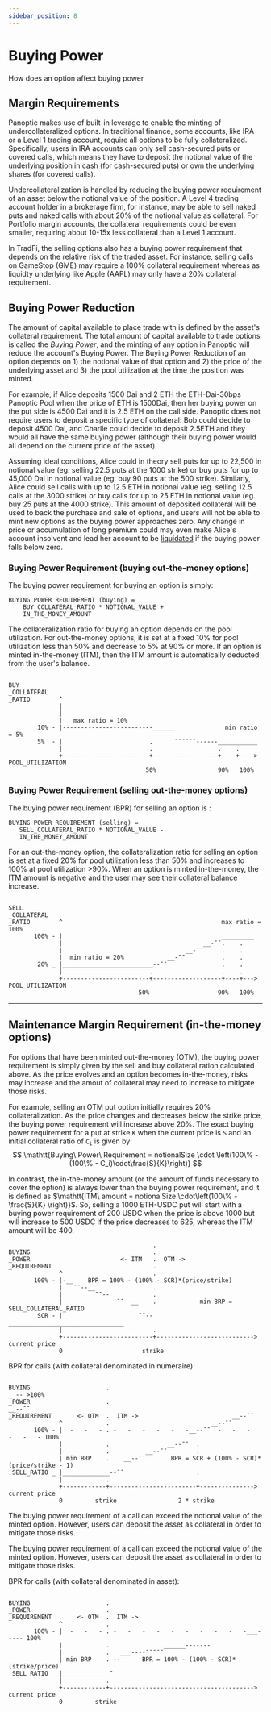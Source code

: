 ```yaml
---
sidebar_position: 8
---
```


# Buying Power
How does an option affect buying power

## Margin Requirements

Panoptic makes use of built-in leverage to enable the minting of undercollateralized options.
In traditional finance, some accounts, like IRA or a Level 1 trading account, require all options to be fully collateralized.
Specifically, users in IRA accounts can only sell cash-secured puts or covered calls, which means they have to deposit the notional value of the underlying position in cash (for cash-secured puts) or own the underlying shares (for covered calls).

Undercollateralization is handled by reducing the buying power requirement of an asset below the notional value of the position. 
A Level 4 trading account holder in a brokerage firm, for instance, may be able to sell naked puts and naked calls with about 20% of the notional value as collateral.
For Portfolio margin accounts, the collateral requirements could be even smaller, requiring about 10-15x less collateral than a Level 1 account.

In TradFi, the selling options also has a buying power requirement that depends on the relative risk of the traded asset.
For instance, selling calls on GameStop (GME) may require a 100% collateral requirement whereas as liquidty underlying like Apple (AAPL) may only have a 20% collateral requirement.

## Buying Power Reduction

The amount of capital available to place trade with is defined by the asset's collateral requirement.
The total amount of capital available to trade options is called the *Buying Power*, and the minting of any option in Panoptic will reduce the account's Buying Power. 
The Buying Power Reduction of an option depends on 1) the notional value of that option and 2) the price of the underlying asset and 3) the pool utilization at the time the position was minted. 

For example, if Alice deposits 1500 Dai and 2 ETH the ETH-Dai-30bps Panoptic Pool when the price of ETH is 1500Dai, then her buying power on the put side is 4500 Dai and it is 2.5 ETH on the call side.
Panoptic does not require users to deposit a specific type of collateral: Bob could decide to deposit 4500 Dai, and Charlie could decide to deposit 2.5ETH and they would all have the same buying power (although their buying power would all depend on the current price of the asset).

Assuming ideal conditions, Alice could in theory sell puts for up to 22,500 in notional value (eg. selling 22.5 puts at the 1000 strike) or buy puts for up to 45,000 Dai in notional value (eg. buy 90 puts at the 500 strike).
Similarly, Alice could sell calls with up to 12.5 ETH in notional value (eg. selling 12.5 calls at the 3000 strike) or buy calls for up to 25 ETH in notional value (eg. buy 25 puts at the 4000 strike).
This amount of deposited collateral will be used to back the purchase and sale of options, and users will not be able to mint new options as the buying power approaches zero.
Any change in price or accumulation of long premium could may even make Alice's account insolvent and lead her account to be [liquidated](docs/panoptic-protocol/liquidations) if the buying power falls below zero.

### Buying Power Requirement (buying out-the-money options)

The buying power requirement for buying an option is simply: 
```solidity
BUYING POWER REQUIREMENT (buying) =
    BUY_COLLATERAL_RATIO * NOTIONAL_VALUE +
    IN_THE_MONEY_AMOUNT
```

The collateralization ratio for buying an option depends on the pool utilization.
For out-the-money options, it is set at a fixed 10% for pool utilization less than 50% and decrease to 5% at 90% or more.
If an option is minted in-the-money (ITM), then the ITM amount is automatically deducted from the user's balance.


```solidity

BUY
_COLLATERAL
_RATIO        ^
              |   
              |
              |   max ratio = 10%                         
        10% - |-------------------------______              min ratio = 5%
        5%  - |                        .      ¯¯¯¯¯¯------___________
              |                        .                  .    .
              +------------------------+------------------+----+---->   POOL_UTILIZATION
                                      50%                 90%   100%

```


### Buying Power Requirement (selling out-the-money options)

The buying power requirement (BPR) for selling an option is :

```solidity
BUYING POWER REQUIREMENT (selling) =
   SELL_COLLATERAL_RATIO * NOTIONAL_VALUE -
   IN_THE_MONEY_AMOUNT
```

For an out-the-money option, the collateralization ratio for selling an option is set at a fixed 20% for pool utilization less than 50% and increases to 100% at pool utilization >90%.
When an option is minted in-the-money, the ITM amount is negative and the user may see their collateral balance increase.

```solidity

SELL
_COLLATERAL
_RATIO        ^                                            max ratio = 100%
       100% - |                                            _________
              |                                       __-¯¯.    .
              |                                  __-¯¯     .    .
              |  min ratio = 20%            __-¯¯          .    .
        20% _ |_________________________--¯¯               .    .
              |                        .                   .    .
              +------------------------+-------------------+----+--->   POOL_UTILIZATION
                                    50%                   90%   100%

```

---

## Maintenance Margin Requirement (in-the-money options)
For options that have been minted out-the-money (OTM), the buying power requirement is simply given by the sell and buy collateral ration calculated above.
As the price evolves and an option becomes in-the-money, risks may increase and the amout of collateral may need to increase to mitigate those risks.

For example, selling an OTM put option initially requires 20% collateralization.
As the price changes and decreases below the strike price, the buying power requirement will increase above 20%.
The exact buying power requirement for a put at strike $\mathtt{K}$ when the current price is $\mathtt{S}$ and an initial collateral ratio of $\mathtt{C_i}$ is given by: 
$$
\mathtt{Buying\ Power\ Requirement = notionalSize \cdot \left(100\% - (100\% - C_i)\cdot\frac{S}{K}\right)}
$$

In contrast, the in-the-money amount (or the amount of funds necessary to cover the option) is always lower than the buying power requirement, and it is defined as $\mathtt{ITM\ amount = notionalSize \cdot\left(100\% - \frac{S}{K} \right)}$.
So, selling a 1000 ETH-USDC put will start with a buying power requirement of 200 USDC when the price is above 1000 but will increase to 500 USDC if the price decreases to 625, whereas the ITM amount will be 400.


```solidity
                                        .
BUYING                                  .
_POWER                         <- ITM   .  OTM ->
_REQUIREMENT                            .
              ^                         .
       100% - |-__    BPR = 100% - (100% - SCR)*(price/strike)
              |   ¯¯--__                .
              |         ¯¯--__          .
              |               ¯¯--__    .            min BRP = SELL_COLLATERAL_RATIO
        SCR - |                     ¯¯--________________________________
              |                         .
              +-------------------------+--------------------------->   current price
              0                      strike

```

BPR for calls (with collateral denominated in numeraire):

```solidity

BUYING                     .                                              __-- >100%
_POWER                     .                                        __--¯¯
_REQUIREMENT       <- OTM  .  ITM ->                          __--¯¯
              ^            .                            __--¯¯
       100% - |  -   -   - . -   -   -   -   -   -__--¯¯  -   -   -   -   -   - 100%
              |            .                __--¯¯  .
              |            .          __--¯¯        .
              | min BRP    .    __--¯¯       BPR = SCR + (100% - SCR)*(price/strike - 1)
 SELL_RATIO _ |_____________--¯¯                    .
              |            .                        .
              +------------+------------------------+--------------->   current price
              0         strike                 2 * strike

```

The buying power requirement of a call can exceed the notional value of the minted option.
However, users can deposit the asset as collateral in order to mitigate those risks.


The buying power requirement of a call can exceed the notional value of the minted option.
However, users can deposit the asset as collateral in order to mitigate those risks.



BPR for calls (with collateral denominated in asset):
```solidity

BUYING                     .
_POWER                     .
_REQUIREMENT       <- OTM  .  ITM ->
              ^            .
       100% - |  -   -   - . -   -   -   -   -   -   -   -   -   -___----- 100%
              |            .               ______-------¯¯¯¯¯¯¯¯¯¯
              |            .   ___----¯¯¯¯¯
              | min BRP    . --      BPR = 100% - (100% - SCR)*(strike/price)
 SELL_RATIO _ |_____________¯
              |            .
              +------------+---------------------------------------->   current price
              0         strike

```




